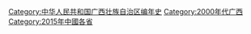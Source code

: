 [[Category:中华人民共和国广西壮族自治区编年史‎|Category:中华人民共和国广西壮族自治区编年史‎]]
[[Category:2000年代广西|Category:2000年代广西]]
[[Category:2015年中國各省|Category:2015年中國各省]]